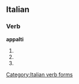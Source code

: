 ==Italian==

===Verb===
'''appalti'''

# {{form of|Second-person [[singular]] [[present tense]]|[[appaltare#Italian|appaltare]]|lang=Italian}}
# {{form of|[[first-person|First-person]] singular, [[second-person]] singular and [[third-person]] singular [[present subjunctive]]|appaltare#Italian|appaltare|lang=Italian}}
# {{form of|[[third-person|Third-person]] singular [[imperative]]|appaltare#Italian|appaltare|lang=Italian}}

[[Category:Italian verb forms]]
